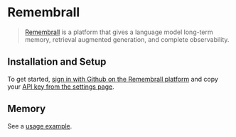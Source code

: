 # Remembrall

>[Remembrall](https://remembrall.dev/) is a platform that gives a language model
> long-term memory, retrieval augmented generation, and complete observability.

## Installation and Setup

To get started, [sign in with Github on the Remembrall platform](https://remembrall.dev/login)
and copy your [API key from the settings page](https://remembrall.dev/dashboard/settings).


## Memory

See a [usage example](/docs/integrations/memory/remembrall).

